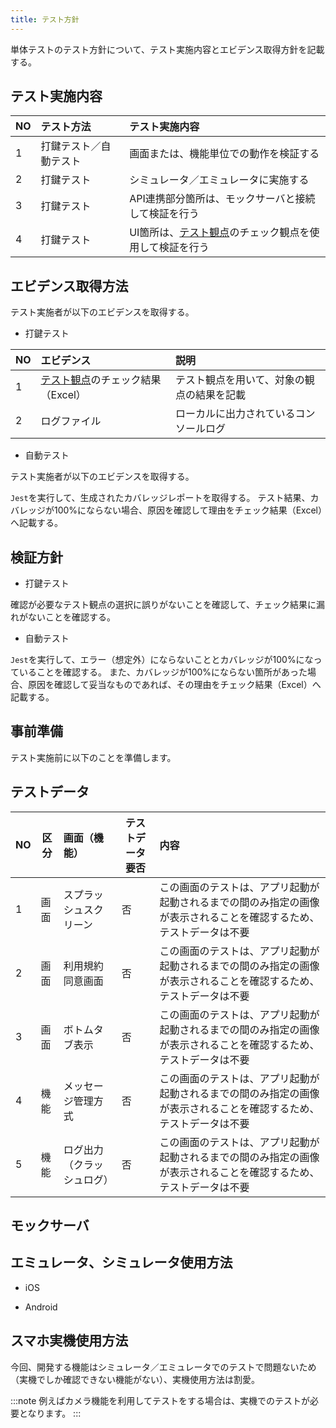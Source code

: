 ```yaml
---
title: テスト方針
---
```


単体テストのテスト方針について、テスト実施内容とエビデンス取得方針を記載する。

## テスト実施内容

| NO | テスト方法 | テスト実施内容 |
| --- | :--- | :--- |
| 1 | 打鍵テスト／自動テスト | 画面または、機能単位での動作を検証する |
| 2 | 打鍵テスト | シミュレータ／エミュレータに実施する |
| 3 | 打鍵テスト | API連携部分箇所は、モックサーバと接続して検証を行う |
| 4 | 打鍵テスト | UI箇所は、[テスト観点][test-perspective]のチェック観点を使用して検証を行う |

## エビデンス取得方法

テスト実施者が以下のエビデンスを取得する。

- 打鍵テスト

| NO | エビデンス | 説明 |
| --- | :--- | :--- |
| 1 | [テスト観点][test-perspective]のチェック結果（Excel） | テスト観点を用いて、対象の観点の結果を記載 |
| 2 | ログファイル | ローカルに出力されているコンソールログ |

- 自動テスト

テスト実施者が以下のエビデンスを取得する。

`Jest`を実行して、生成されたカバレッジレポートを取得する。
テスト結果、カバレッジが100%にならない場合、原因を確認して理由をチェック結果（Excel）へ記載する。

## 検証方針

- 打鍵テスト

確認が必要なテスト観点の選択に誤りがないことを確認して、チェック結果に漏れがないことを確認する。

- 自動テスト

`Jest`を実行して、エラー（想定外）にならないこととカバレッジが100%になっていることを確認する。
また、カバレッジが100%にならない箇所があった場合、原因を確認して妥当なものであれば、その理由をチェック結果（Excel）へ記載する。

## 事前準備

テスト実施前に以下のことを準備します。

## テストデータ

| NO | 区分 | 画面（機能） | テストデータ要否 | 内容 |
| --- | ---- | :--- | --- | :--- |
| 1 | 画面 | スプラッシュスクリーン | 否 | この画面のテストは、アプリ起動が起動されるまでの間のみ指定の画像が表示されることを確認するため、テストデータは不要 |
| 2 | 画面 | 利用規約同意画面 | 否 | この画面のテストは、アプリ起動が起動されるまでの間のみ指定の画像が表示されることを確認するため、テストデータは不要 |
| 3 | 画面 | ボトムタブ表示 | 否 | この画面のテストは、アプリ起動が起動されるまでの間のみ指定の画像が表示されることを確認するため、テストデータは不要 |
| 4 | 機能 | メッセージ管理方式 | 否 | この画面のテストは、アプリ起動が起動されるまでの間のみ指定の画像が表示されることを確認するため、テストデータは不要 |
| 5 | 機能 | ログ出力（クラッシュログ） | 否 | この画面のテストは、アプリ起動が起動されるまでの間のみ指定の画像が表示されることを確認するため、テストデータは不要 |

## モックサーバ

## エミュレータ、シミュレータ使用方法

- iOS

- Android

## スマホ実機使用方法

今回、開発する機能はシミュレータ／エミュレータでのテストで問題ないため（実機でしか確認できない機能がない）、実機使用方法は割愛。

:::note
例えばカメラ機能を利用してテストをする場合は、実機でのテストが必要となります。
:::

[test-perspective]:../perspective/perspective-list
